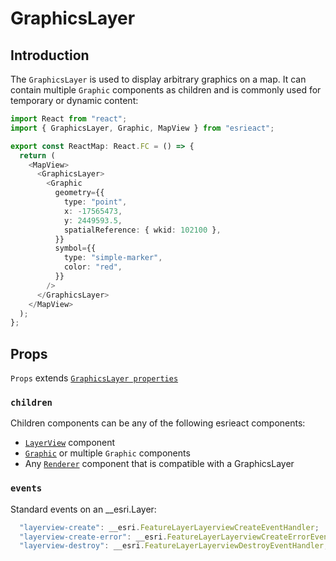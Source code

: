 # GraphicsLayer

## Introduction

The `GraphicsLayer` is used to display arbitrary graphics on a map. It can contain multiple `Graphic` components as children and is commonly used for temporary or dynamic content:

```ts
import React from "react";
import { GraphicsLayer, Graphic, MapView } from "esrieact";

export const ReactMap: React.FC = () => {
  return (
    <MapView>
      <GraphicsLayer>
        <Graphic
          geometry={{
            type: "point",
            x: -17565473,
            y: 2449593.5,
            spatialReference: { wkid: 102100 },
          }}
          symbol={{
            type: "simple-marker",
            color: "red",
          }}
        />
      </GraphicsLayer>
    </MapView>
  );
};
```

## Props

`Props` extends [`GraphicsLayer properties`](https://developers.arcgis.com/javascript/latest/api-reference/esri-layers-GraphicsLayer.html#properties-summary)

### `children`

Children components can be any of the following esrieact components:

- [`LayerView`](/layer-views) component
- [`Graphic`](/TODO!) or multiple `Graphic` components
- Any [`Renderer`](/category/renderers) component that is compatible with a GraphicsLayer

### `events`

Standard events on an \_\_esri.Layer:

```ts
  "layerview-create": __esri.FeatureLayerLayerviewCreateEventHandler;
  "layerview-create-error": __esri.FeatureLayerLayerviewCreateErrorEventHandler;
  "layerview-destroy": __esri.FeatureLayerLayerviewDestroyEventHandler;
```
